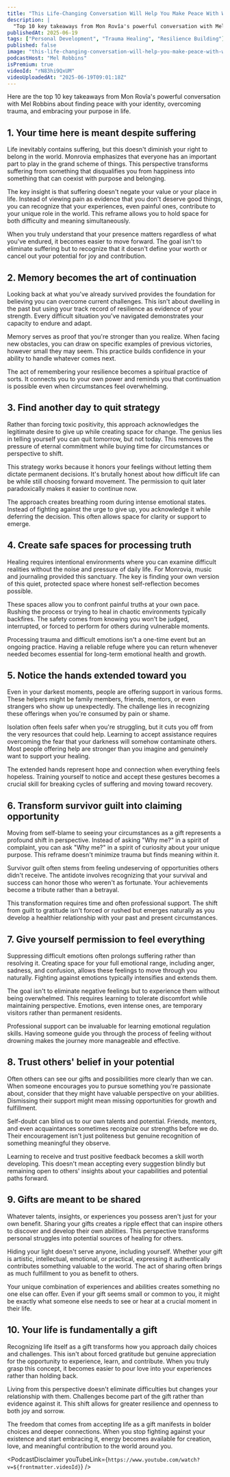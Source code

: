 ```yaml
---
title: "This Life-Changing Conversation Will Help You Make Peace With Who You Are"
description: |
  "Top 10 key takeaways from Mon Rovîa's powerful conversation with Mel Robbins about finding peace with your identity, overcoming trauma, and embracing your purpose in life."
publishedAt: 2025-06-19
tags: ["Personal Development", "Trauma Healing", "Resilience Building"]
published: false
image: "this-life-changing-conversation-will-help-you-make-peace-with-who-you-are.jpg"
podcastHost: "Mel Robbins"
isPremium: true
videoId: "rN83hi9QxUM"
videoUploadedAt: "2025-06-19T09:01:18Z"
---
```



<PodcastSummaryPageLayout frontmatter={frontmatter}>
Here are the top 10 key takeaways from Mon Rovîa's powerful conversation with Mel Robbins about finding peace with your identity, overcoming trauma, and embracing your purpose in life.

## 1. Your time here is meant despite suffering

Life inevitably contains suffering, but this doesn't diminish your right to belong in the world. Monrovia emphasizes that everyone has an important part to play in the grand scheme of things. This perspective transforms suffering from something that disqualifies you from happiness into something that can coexist with purpose and belonging.

The key insight is that suffering doesn't negate your value or your place in life. Instead of viewing pain as evidence that you don't deserve good things, you can recognize that your experiences, even painful ones, contribute to your unique role in the world. This reframe allows you to hold space for both difficulty and meaning simultaneously.

When you truly understand that your presence matters regardless of what you've endured, it becomes easier to move forward. The goal isn't to eliminate suffering but to recognize that it doesn't define your worth or cancel out your potential for joy and contribution.

## 2. Memory becomes the art of continuation

Looking back at what you've already survived provides the foundation for believing you can overcome current challenges. This isn't about dwelling in the past but using your track record of resilience as evidence of your strength. Every difficult situation you've navigated demonstrates your capacity to endure and adapt.

Memory serves as proof that you're stronger than you realize. When facing new obstacles, you can draw on specific examples of previous victories, however small they may seem. This practice builds confidence in your ability to handle whatever comes next.

The act of remembering your resilience becomes a spiritual practice of sorts. It connects you to your own power and reminds you that continuation is possible even when circumstances feel overwhelming.

## 3. Find another day to quit strategy

Rather than forcing toxic positivity, this approach acknowledges the legitimate desire to give up while creating space for change. The genius lies in telling yourself you can quit tomorrow, but not today. This removes the pressure of eternal commitment while buying time for circumstances or perspective to shift.

This strategy works because it honors your feelings without letting them dictate permanent decisions. It's brutally honest about how difficult life can be while still choosing forward movement. The permission to quit later paradoxically makes it easier to continue now.

The approach creates breathing room during intense emotional states. Instead of fighting against the urge to give up, you acknowledge it while deferring the decision. This often allows space for clarity or support to emerge.

## 4. Create safe spaces for processing truth

Healing requires intentional environments where you can examine difficult realities without the noise and pressure of daily life. For Monrovia, music and journaling provided this sanctuary. The key is finding your own version of this quiet, protected space where honest self-reflection becomes possible.

These spaces allow you to confront painful truths at your own pace. Rushing the process or trying to heal in chaotic environments typically backfires. The safety comes from knowing you won't be judged, interrupted, or forced to perform for others during vulnerable moments.

Processing trauma and difficult emotions isn't a one-time event but an ongoing practice. Having a reliable refuge where you can return whenever needed becomes essential for long-term emotional health and growth.

## 5. Notice the hands extended toward you

Even in your darkest moments, people are offering support in various forms. These helpers might be family members, friends, mentors, or even strangers who show up unexpectedly. The challenge lies in recognizing these offerings when you're consumed by pain or shame.

Isolation often feels safer when you're struggling, but it cuts you off from the very resources that could help. Learning to accept assistance requires overcoming the fear that your darkness will somehow contaminate others. Most people offering help are stronger than you imagine and genuinely want to support your healing.

The extended hands represent hope and connection when everything feels hopeless. Training yourself to notice and accept these gestures becomes a crucial skill for breaking cycles of suffering and moving toward recovery.

## 6. Transform survivor guilt into claiming opportunity

Moving from self-blame to seeing your circumstances as a gift represents a profound shift in perspective. Instead of asking "Why me?" in a spirit of complaint, you can ask "Why me?" in a spirit of curiosity about your unique purpose. This reframe doesn't minimize trauma but finds meaning within it.

Survivor guilt often stems from feeling undeserving of opportunities others didn't receive. The antidote involves recognizing that your survival and success can honor those who weren't as fortunate. Your achievements become a tribute rather than a betrayal.

This transformation requires time and often professional support. The shift from guilt to gratitude isn't forced or rushed but emerges naturally as you develop a healthier relationship with your past and present circumstances.

## 7. Give yourself permission to feel everything

Suppressing difficult emotions often prolongs suffering rather than resolving it. Creating space for your full emotional range, including anger, sadness, and confusion, allows these feelings to move through you naturally. Fighting against emotions typically intensifies and extends them.

The goal isn't to eliminate negative feelings but to experience them without being overwhelmed. This requires learning to tolerate discomfort while maintaining perspective. Emotions, even intense ones, are temporary visitors rather than permanent residents.

Professional support can be invaluable for learning emotional regulation skills. Having someone guide you through the process of feeling without drowning makes the journey more manageable and effective.

## 8. Trust others' belief in your potential

Often others can see our gifts and possibilities more clearly than we can. When someone encourages you to pursue something you're passionate about, consider that they might have valuable perspective on your abilities. Dismissing their support might mean missing opportunities for growth and fulfillment.

Self-doubt can blind us to our own talents and potential. Friends, mentors, and even acquaintances sometimes recognize our strengths before we do. Their encouragement isn't just politeness but genuine recognition of something meaningful they observe.

Learning to receive and trust positive feedback becomes a skill worth developing. This doesn't mean accepting every suggestion blindly but remaining open to others' insights about your capabilities and potential paths forward.

## 9. Gifts are meant to be shared

Whatever talents, insights, or experiences you possess aren't just for your own benefit. Sharing your gifts creates a ripple effect that can inspire others to discover and develop their own abilities. This perspective transforms personal struggles into potential sources of healing for others.

Hiding your light doesn't serve anyone, including yourself. Whether your gift is artistic, intellectual, emotional, or practical, expressing it authentically contributes something valuable to the world. The act of sharing often brings as much fulfillment to you as benefit to others.

Your unique combination of experiences and abilities creates something no one else can offer. Even if your gift seems small or common to you, it might be exactly what someone else needs to see or hear at a crucial moment in their life.

## 10. Your life is fundamentally a gift

Recognizing life itself as a gift transforms how you approach daily choices and challenges. This isn't about forced gratitude but genuine appreciation for the opportunity to experience, learn, and contribute. When you truly grasp this concept, it becomes easier to pour love into your experiences rather than holding back.

Living from this perspective doesn't eliminate difficulties but changes your relationship with them. Challenges become part of the gift rather than evidence against it. This shift allows for greater resilience and openness to both joy and sorrow.

The freedom that comes from accepting life as a gift manifests in bolder choices and deeper connections. When you stop fighting against your existence and start embracing it, energy becomes available for creation, love, and meaningful contribution to the world around you.

<PodcastDisclaimer
  youTubeLink={`https://www.youtube.com/watch?v=${frontmatter.videoId}`}
/>

</PodcastSummaryPageLayout>

